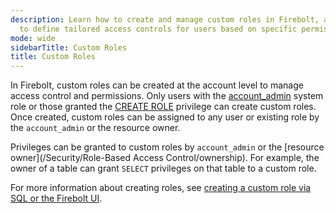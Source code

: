 ```yaml
---
description: Learn how to create and manage custom roles in Firebolt, allowing you
  to define tailored access controls for users based on specific permissions.
mode: wide
sidebarTitle: Custom Roles
title: Custom Roles
---
```



In Firebolt, custom roles can be created at the account level to manage access control and permissions. Only users with the [account_admin](/Overview/organizations-accounts#account-administrative-role) system role or those granted the [CREATE ROLE](/sql_reference/commands/access-control/create-role) privilege can create custom roles. Once created, custom roles can be assigned to any user or existing role by the `account_admin` or the resource owner. 

Privileges can be granted to custom roles by `account_admin` or the [resource owner](/Security/Role-Based Access Control/ownership). For example, the owner of a table can grant `SELECT` privileges on that table to a custom role. 

For more information about creating roles, see [creating a custom role via SQL or the Firebolt UI](/Guides/managing-your-organization/managing-users#create-a-role). 
